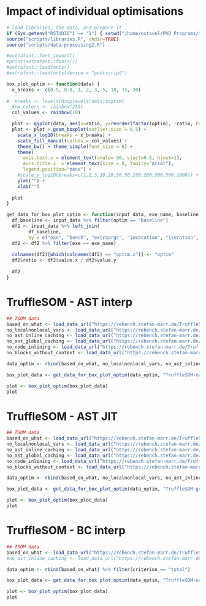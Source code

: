# Impact of individual optimisations

```r
# load libraries, the data, and prepare it
if (Sys.getenv("RSTUDIO") == "1") { setwd("/home/octavel/PhD_Programs/my_programs/are-we-fast-yet/report/bc-vs-ast") }
source("scripts/libraries.R", chdir=TRUE)
source("scripts/data-processing2.R")

#extrafont::font_import()
#print(extrafont::fonts())
#extrafont::loadfonts()
#extrafont::loadfonts(device = "postscript")

box_plot_optim <- function(data) {
  x_breaks <- c(0.5, 0.8, 1, 2, 3, 5, 10, 15, 30)
  
#  breaks <- levels(droplevels(data)$optim)
  #vm_colors <- rainbow(255)
  col_values <- rainbow(10)

  plot <- ggplot(data, aes(x=ratio, y=reorder(factor(optim), -ratio, FUN = median), fill = optim))
  plot <- plot + geom_boxplot(outlier.size = 0.5) +
    scale_x_log10(breaks = x_breaks) +
    scale_fill_manual(values = col_values) +
    theme_bw() + theme_simple(font_size = 8) +
    theme(
      axis.text.x = element_text(angle= 90, vjust=0.5, hjust=1),
      axis.title.x  = element_text(size = 8, family="Arial"),
      legend.position="none") +
    #scale_y_log10(breaks=c(1,2,3,10,20,30,50,100,200,300,500,1000)) + #limit=c(0,30), breaks=seq(0,100,5), expand = c(0,0)
    ylab("") +
    xlab("")
  
  plot
}

get_data_for_box_plot_optim <- function(input_data, exe_name, baseline_name) {
  df_baseline <- input_data %>% filter(optim == "baseline")
  df2 <- input_data %>% left_join(
        df_baseline,
        by = c("exe", "bench", "extraargs", "invocation", "iteration", "warmup"))
  df2 <- df2 %>% filter(exe == exe_name)
  
  colnames(df2)[which(colnames(df2) == "optim.x")] <- "optim"
  df2$ratio <- df2$value.x / df2$value.y
  
  df2
}
```

# TruffleSOM - AST interp

```r

## TSOM data
based_on_what <- load_data_url("https://rebench.stefan-marr.de/TruffleSOM/data/2622") %>% mutate(optim = "baseline")
no_localnonlocal_vars <- load_data_url("https://rebench.stefan-marr.de/TruffleSOM/data/2626") %>% mutate(optim = "no local/nonlocal vars")
no_ast_inline_caching <- load_data_url("https://rebench.stefan-marr.de/TruffleSOM/data/2624") %>% mutate(optim = "no inline caching")
no_ast_global_caching <- load_data_url("https://rebench.stefan-marr.de/TruffleSOM/data/2623") %>% mutate(optim = "no global caching")
no_node_inlining <- load_data_url("https://rebench.stefan-marr.de/TruffleSOM/data/2627") %>% mutate(optim = "no node inlining")
no_blocks_without_context <- load_data_url("https://rebench.stefan-marr.de/TruffleSOM/data/2625") %>% mutate(optim = "no blocks without context")

data_optim <- rbind(based_on_what, no_localnonlocal_vars, no_ast_inline_caching, no_ast_global_caching, no_node_inlining, no_blocks_without_context) %>% filter(criterion == "total")

box_plot_data <- get_data_for_box_plot_optim(data_optim, "TruffleSOM-native-interp-ast", baseline)

plot <- box_plot_optim(box_plot_data)
plot
```

# TruffleSOM - AST JIT

```r

## TSOM data
based_on_what <- load_data_url("https://rebench.stefan-marr.de/TruffleSOM/data/2622") %>% mutate(optim = "baseline")
no_localnonlocal_vars <- load_data_url("https://rebench.stefan-marr.de/TruffleSOM/data/2626") %>% mutate(optim = "no local/nonlocal vars")
no_ast_inline_caching <- load_data_url("https://rebench.stefan-marr.de/TruffleSOM/data/2624") %>% mutate(optim = "no inline caching")
no_ast_global_caching <- load_data_url("https://rebench.stefan-marr.de/TruffleSOM/data/2623") %>% mutate(optim = "no global caching")
no_node_inlining <- load_data_url("https://rebench.stefan-marr.de/TruffleSOM/data/2627") %>% mutate(optim = "no node inlining")
no_blocks_without_context <- load_data_url("https://rebench.stefan-marr.de/TruffleSOM/data/2625") %>% mutate(optim = "no blocks without context")

data_optim <- rbind(based_on_what, no_localnonlocal_vars, no_ast_inline_caching, no_ast_global_caching, no_node_inlining, no_blocks_without_context) %>% filter(criterion == "total")

box_plot_data <- get_data_for_box_plot_optim(data_optim, "TruffleSOM-graal", baseline)

plot <- box_plot_optim(box_plot_data)
plot
```

# TruffleSOM - BC interp

```r

## TSOM data
based_on_what <- load_data_url("https://rebench.stefan-marr.de/TruffleSOM/data/2622") %>% mutate(optim = "baseline")
#no_ast_inline_caching <- load_data_url("https://rebench.stefan-marr.de/TruffleSOM/data/TODOTODO") %>% mutate(optim = "no inline caching")

data_optim <- rbind(based_on_what) %>% filter(criterion == "total")

box_plot_data <- get_data_for_box_plot_optim(data_optim, "TruffleSOM-native-interp-bc", baseline)

plot <- box_plot_optim(box_plot_data)
plot
```